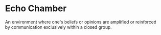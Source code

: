 # Echo Chamber

An environment where one's beliefs or opinions are amplified or reinforced by communication exclusively within a closed group.